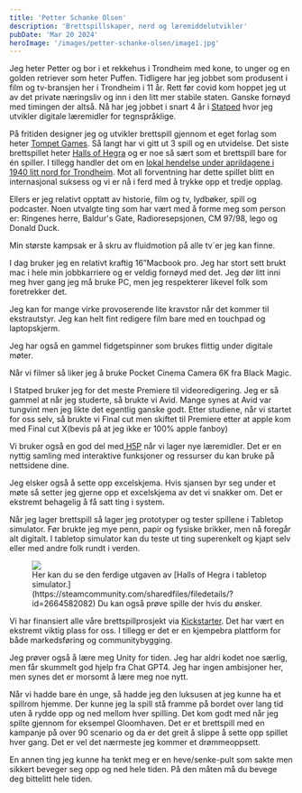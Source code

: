 ```yaml
---
title: 'Petter Schanke Olsen'
description: 'Brettspillskaper, nerd og læremiddelutvikler'
pubDate: 'Mar 20 2024'
heroImage: '/images/petter-schanke-olsen/image1.jpg'
---
```









<Question1/>

Jeg heter Petter og bor i et rekkehus i Trondheim med kone, to unger og en golden retriever som heter Puffen. Tidligere har jeg  jobbet som produsent i film og tv-bransjen her i Trondheim i 11 år. Rett før covid kom hoppet jeg ut av det private næringsliv og inn i den litt mer stabile staten. Ganske fornøyd med timingen der altså. Nå har jeg jobbet i snart 4 år i [Statped](https://www.statped.no/) hvor jeg utvikler digitale læremidler for tegnspråklige.

På fritiden designer jeg og utvikler brettspill gjennom et eget forlag som heter [Tompet Games](https://tompetgames.no/). Så langt har vi gitt ut 3 spill og en utvidelse. Det siste brettspillet heter [Halls of Hegra](https://boardgamegeek.com/boardgame/336131/halls-hegra) og er noe så sært som et brettspill bare for én spiller. I tillegg handler det om en [lokal hendelse under aprildagene i 1940 litt nord for Trondheim](https://no.wikipedia.org/wiki/Hegra_festning). Mot all forventning har dette spillet blitt en internasjonal suksess og vi er nå i ferd med å trykke opp et tredje opplag.

Ellers er jeg relativt opptatt av historie, film og tv, lydbøker, spill og podcaster. Noen utvalgte ting som har vært med å forme meg som person er: Ringenes herre, Baldur's Gate, Radioresepsjonen, CM 97/98, lego og Donald Duck.

Min største kampsak er å skru av fluidmotion på alle tv´er jeg kan finne.

<Question2/>

I dag bruker jeg en relativt kraftig 16”Macbook pro. Jeg har stort sett brukt mac i hele min jobbkarriere og er veldig fornøyd med det. Jeg dør litt inni meg hver gang jeg må bruke PC, men jeg respekterer likevel folk som foretrekker det.

Jeg kan for mange virke provoserende lite kravstor når det kommer til ekstrautstyr. Jeg kan helt fint redigere film bare med en touchpad og laptopskjerm.

Jeg har også en gammel fidgetspinner som brukes flittig under digitale møter.

Når vi filmer så liker jeg å bruke Pocket Cinema Camera 6K fra Black Magic.

<Question3/>

I Statped bruker jeg for det meste Premiere til videoredigering. Jeg er så gammel at når jeg studerte, så brukte vi Avid. Mange synes at Avid var tungvint men jeg likte det egentlig ganske godt.  Etter studiene, når vi startet for oss selv, så brukte vi Final cut men skiftet til Premiere etter at apple kom med Final cut X(bevis på at jeg ikke er 100% apple fanboy)

Vi bruker også en god del med[ H5P](https://h5p.org/content-types-and-applications) når vi lager nye læremidler. Det er en nyttig samling med interaktive funksjoner og ressurser du kan bruke på nettsidene dine.

Jeg elsker også å sette opp excelskjema. Hvis sjansen byr seg under et møte så setter jeg gjerne opp et excelskjema av det vi snakker om. Det er ekstremt behagelig å få satt ting i system.

Når jeg lager brettspill så lager jeg prototyper og tester spillene i Tabletop simulator. Før brukte jeg mye penn, papir og fysiske brikker, men nå foregår alt digitalt. I tabletop simulator kan du teste ut ting superenkelt og kjapt selv eller med andre folk rundt i verden.

<figure>
    <img src='/images/petter-schanke-olsen/image2.png'/>
    <figcaption>
        Her kan du se den ferdige utgaven av [Halls of Hegra i tabletop simulator.](https://steamcommunity.com/sharedfiles/filedetails/?id=2664582082) Du kan også prøve spille der hvis du ønsker.
    </figcaption>
</figure>

Vi har finansiert alle våre brettspillprosjekt via [Kickstarter](https://www.kickstarter.com/projects/tompet/halls-of-hegra). Det har vært en ekstremt viktig plass for oss. I tillegg er det er en kjempebra plattform for både markedsføring og communitybygging.

Jeg prøver også å lære meg Unity for tiden. Jeg har aldri kodet noe særlig, men får skummelt god hjelp fra Chat GPT4. Jeg har ingen ambisjoner her, men synes det er morsomt å lære meg noe nytt.

<Question4/>

Når vi hadde bare én unge, så hadde jeg den luksusen at jeg kunne ha et spillrom hjemme. Der kunne jeg la spill stå framme på bordet over lang tid uten å rydde opp og ned mellom hver spilling. Det kom godt med når jeg spilte gjennom for eksempel Gloomhaven. Det er et brettspill med en kampanje på over 90 scenario og da er det greit å slippe å sette opp spillet hver gang. Det er vel det nærmeste jeg kommer et drømmeoppsett.

En annen ting jeg kunne ha tenkt meg er en heve/senke-pult som sakte men sikkert beveger seg opp og ned hele tiden. På den måten må du bevege deg bittelitt hele tiden.